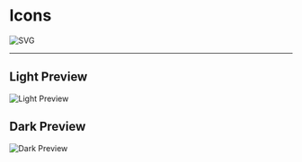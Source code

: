 # Icons

![SVG](https://raw.githubusercontent.com/johngagefaulkner/fortniteapi-dev-docs/main/assets/img/WinCommServ.svg)

---

## Light Preview

![Light Preview](https://raw.githubusercontent.com/johngagefaulkner/fortniteapi-dev-docs/main/assets/img/WNS_Preview_Light.png)

## Dark Preview

![Dark Preview](https://raw.githubusercontent.com/johngagefaulkner/fortniteapi-dev-docs/main/assets/img/WNS_Preview_Dark.png)
